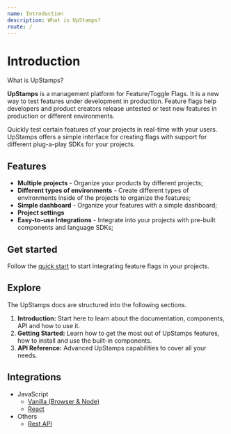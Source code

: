 ```yaml
---
name: Introduction
description: What is UpStamps?
route: /
---
```


# Introduction

What is UpStamps?

**UpStamps** is a management platform for Feature/Toggle Flags. It is a new way to test features under development in production. Feature flags help developers and product creators release untested or test new features in production or different environments.

Quickly test certain features of your projects in real-time with your users. UpStamps offers a simple interface for creating flags with support for different plug-a-play SDKs for your projects.

## Features

- **Multiple projects** - Organize your products by different projects;
- **Different types of environments** - Create different types of environments inside of the projects to organize the features;
- **Simple dashboard** - Organize your features with a simple dashboard;
- **Project settings**
- **Easy-to-use Integrations** - Integrate into your projects with pre-built components and language SDKs;

## Get started

Follow the [quick start](/src-getting-started) to start integrating feature flags in your projects.

## Explore

The UpStamps docs are structured into the following sections.

1. **Introduction:** Start here to learn about the documentation, components, API and how to use it.
2. **Getting Started:** Learn how to get the most out of UpStamps features, how to install and use the built-in components.
3. **API Reference:** Advanced UpStamps capabilities to cover all your needs.

## Integrations

- JavaScript
    - [Vanilla (Browser & Node)](/src-vanilla-integration)
    - [React](/src-react-integration)
- Others
    - [Rest API](/src-api)
